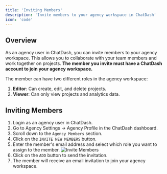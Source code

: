 ```yaml
---
title: 'Inviting Members'
description: 'Invite members to your agency workspace in ChatDash'
icon: 'code'
---
```


## Overview

As an agency user in ChatDash, you can invite members to your agency workspace.
This allows you to collaborate with your team members and work together on projects.
**The member you invite must have a ChatDash account to join your agency workspace.**

The member can have two different roles in the agency workspace:
1. **Editor**: Can create, edit, and delete projects.
2. **Viewer**: Can only view projects and analytics data.

## Inviting Members

1. Login as an agency user in ChatDash.
2. Go to Agency Settings -> Agency Profile in the ChatDash dashboard.
3. Scroll down to the `Agency Members` section.
4. Click on the `INVITE NEW MEMBERS` button.
5. Enter the member's email address and select which role you want to assign to the member.
    ![Invite Members](../images/invite-members.png)
6. Click on the `ADD` button to send the invitation.
7. The member will receive an email invitation to join your agency workspace.

